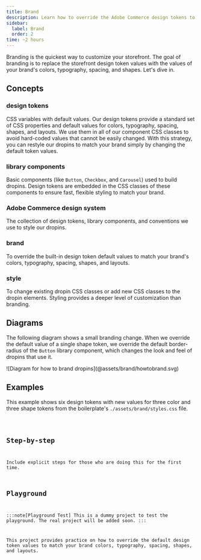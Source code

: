 ```yaml
---
title: Brand
description: Learn how to override the Adobe Commerce design tokens to match your brand.
sidebar:
  label: Brand
  order: 2
time: ~2 hours
---
```



Branding is the quickest way to customize your storefront. The goal of branding is to replace the storefront design token values with the values of your brand's colors, typography, spacing, and shapes. Let's dive in.

## Concepts

<Concepts>

### design tokens

CSS variables with default values. Our design tokens provide a standard set of CSS properties and default values for colors, typography, spacing, shapes, and layouts. We use them in all of our component CSS classes to avoid hard-coded values that cannot be easily changed. With this strategy, you can restyle our dropins to match your brand simply by changing the default token values.

<CodeImport code={base} title="All default design tokens" lang="css" frame="none" />

### library components

Basic components (like `Button`, `Checkbox`, and `Carousel`) used to build dropins. Design tokens are embedded in the CSS classes of these components to ensure fast, flexible styling to match your brand.

### Adobe Commerce design system

The collection of design tokens, library components, and conventions we use to style our dropins.

### brand

To override the built-in design token default values to match your brand's colors, typography, spacing, shapes, and layouts.

### style

To change existing dropin CSS classes or add new CSS classes to the dropin elements. Styling provides a deeper level of customization than branding.

</Concepts>

## Diagrams

The following diagram shows a small branding change. When we override the default value of a single shape token, we override the default border-radius of the `Button` library component, which changes the look and feel of dropins that use it.

<Diagram caption="How to override the dropin-design tokens.">
  ![Diagram for how to brand dropins](@assets/brand/howtobrand.svg)
</Diagram>

## Examples

This example shows six design tokens with new values for three color and three shape tokens from the boilerplate's `./assets/brand/styles.css` file.

<Code code={styles} lang="css" title="./assets/brand/styles.css" />

## Step-by-step

Include explicit steps for those who are doing this for the first time.

## Playground

:::note[Playground Test]
This is a dummy project to test the playground. The real project will be added soon.
:::

This project provides practice on how to override the default design token values to match your brand colors, typography, spacing, shapes, and layouts.

<StackBlitz id="stackblitz-starters-pxk7lr" file="index.html,styles.css" />
